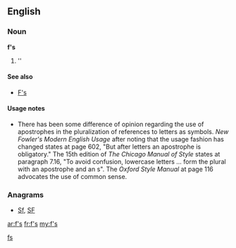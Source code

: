 ==English==

===Noun===
'''f's'''

# ''{{plural of|[[f]]}}

====See also====
* [[F's]]

====Usage notes====
* There has been some difference of opinion regarding the use of apostrophes in the pluralization of references to letters as symbols.  ''New Fowler's Modern English Usage'' after noting that the usage fashion has changed states at page 602, "But after letters an apostrophe is obligatory."    The 15th edition of ''The Chicago Manual of Style'' states at paragraph 7.16, "To avoid confusion, lowercase letters ... form the plural with an apostrophe and an s".  The ''Oxford Style Manual'' at page 116 advocates the use of common sense.

===Anagrams===
* [[Sf#English|Sf]], [[SF#English|SF]]

[[Category:English terms spelled with '|fs]]

[[ar:f's]]
[[fr:f's]]
[[my:f's]]
